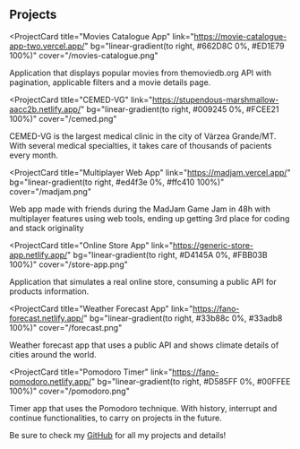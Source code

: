 ## Projects

<ProjectCard
  title="Movies Catalogue App"
  link="https://movie-catalogue-app-two.vercel.app/"
  bg="linear-gradient(to right, #662D8C 0%, #ED1E79 100%)"
  cover="/movies-catalogue.png"
>
  Application that displays popular movies from themoviedb.org API with
  pagination, applicable filters and a movie details page.
</ProjectCard>

<ProjectCard
  title="CEMED-VG"
  link="https://stupendous-marshmallow-aacc2b.netlify.app/"
  bg="linear-gradient(to right, #009245 0%, #FCEE21 100%)"
  cover="/cemed.png"
>
  CEMED-VG is the largest medical clinic in the city of Várzea Grande/MT. With
  several medical specialties, it takes care of thousands of pacients every
  month.
</ProjectCard>

<ProjectCard
  title="Multiplayer Web App"
  link="https://madjam.vercel.app/"
  bg="linear-gradient(to right, #ed4f3e 0%, #ffc410 100%)"
  cover="/madjam.png"
>
  Web app made with friends during the MadJam Game Jam in 48h with multiplayer
  features using web tools, ending up getting 3rd place for coding and stack
  originality
</ProjectCard>

<ProjectCard
  title="Online Store App"
  link="https://generic-store-app.netlify.app/"
  bg="linear-gradient(to right, #D4145A 0%, #FBB03B 100%)"
  cover="/store-app.png"
>
  Application that simulates a real online store, consuming a public API for
  products information.
</ProjectCard>

<ProjectCard
  title="Weather Forecast App"
  link="https://fano-forecast.netlify.app/"
  bg="linear-gradient(to right, #33b88c 0%, #33adb8 100%)"
  cover="/forecast.png"
>
  Weather forecast app that uses a public API and shows climate details of
  cities around the world.
</ProjectCard>

<ProjectCard
  title="Pomodoro Timer"
  link="https://fano-pomodoro.netlify.app/"
  bg="linear-gradient(to right, #D585FF 0%, #00FFEE 100%)"
  cover="/pomodoro.png"
>
  Timer app that uses the Pomodoro technique. With history, interrupt and
  continue functionalities, to carry on projects in the future.
</ProjectCard>

Be sure to check my [GitHub](https://github.com/fanoromani) for all my projects and details!
